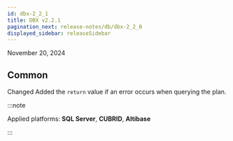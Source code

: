 ```yaml
---
id: dbx-2_2_1
title: DBX v2.2.1
pagination_next: release-notes/db/dbx-2_2_0
displayed_sidebar: releaseSidebar
---
```


November 20, 2024

## Common

<Status priority='1'>Changed</Status> Added the `return` value if an error occurs when querying the plan.

:::note

Applied platforms: **SQL Server**, **CUBRID**, **Altibase**

:::
